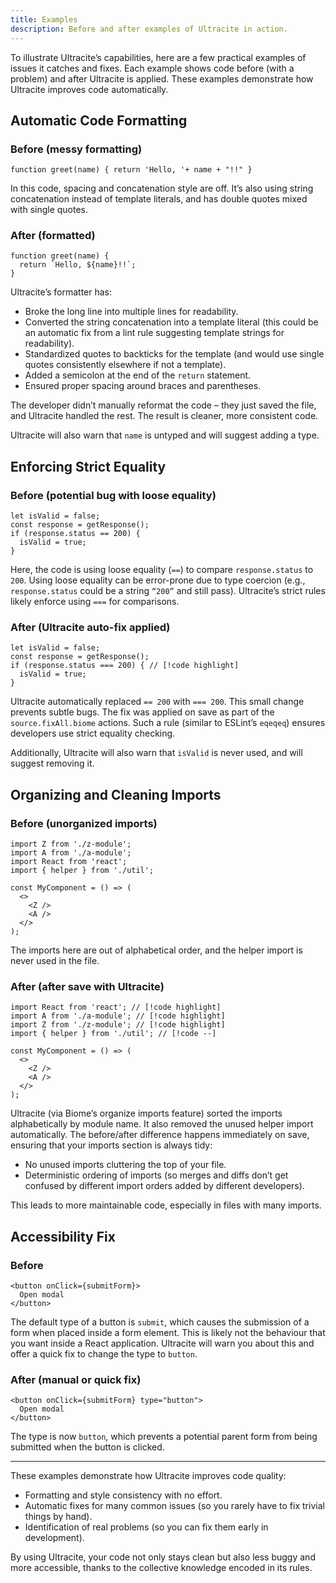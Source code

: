 ```yaml
---
title: Examples
description: Before and after examples of Ultracite in action.
---
```


To illustrate Ultracite’s capabilities, here are a few practical examples of issues it catches and fixes. Each example shows code before (with a problem) and after Ultracite is applied. These examples demonstrate how Ultracite improves code automatically.

## Automatic Code Formatting

### Before (messy formatting)

```tsx title="page.tsx"
function greet(name) { return 'Hello, '+ name + "!!" }
```

In this code, spacing and concatenation style are off. It’s also using string concatenation instead of template literals, and has double quotes mixed with single quotes.

### After (formatted)

```tsx title="page.tsx"
function greet(name) {
  return `Hello, ${name}!!`;
}
```

Ultracite’s formatter has:

- Broke the long line into multiple lines for readability.
- Converted the string concatenation into a template literal (this could be an automatic fix from a lint rule suggesting template strings for readability).
- Standardized quotes to backticks for the template (and would use single quotes consistently elsewhere if not a template).
- Added a semicolon at the end of the `return` statement.
- Ensured proper spacing around braces and parentheses.

The developer didn’t manually reformat the code – they just saved the file, and Ultracite handled the rest. The result is cleaner, more consistent code.

Ultracite will also warn that `name` is untyped and will suggest adding a type.

## Enforcing Strict Equality

### Before (potential bug with loose equality)

```tsx title="validate.ts"
let isValid = false;
const response = getResponse();
if (response.status == 200) {
  isValid = true;
}
```

Here, the code is using loose equality (`==`) to compare `response.status` to `200`. Using loose equality can be error-prone due to type coercion (e.g., `response.status` could be a string `“200”` and still pass). Ultracite’s strict rules likely enforce using `===` for comparisons.

### After (Ultracite auto-fix applied)

```tsx title="validate.ts"
let isValid = false;
const response = getResponse();
if (response.status === 200) { // [!code highlight]
  isValid = true;
}
```

Ultracite automatically replaced `== 200` with `=== 200`. This small change prevents subtle bugs. The fix was applied on save as part of the `source.fixAll.biome` actions. Such a rule (similar to ESLint’s `eqeqeq`) ensures developers use strict equality checking.

Additionally, Ultracite will also warn that `isValid` is never used, and will suggest removing it.

## Organizing and Cleaning Imports

### Before (unorganized imports)

```tsx title="index.tsx"
import Z from './z-module';
import A from './a-module';
import React from 'react';
import { helper } from './util';

const MyComponent = () => (
  <>
    <Z />
    <A />
  </>
);
```

The imports here are out of alphabetical order, and the helper import is never used in the file.

### After (after save with Ultracite)

```tsx title="index.tsx"
import React from 'react'; // [!code highlight]
import A from './a-module'; // [!code highlight]
import Z from './z-module'; // [!code highlight]
import { helper } from './util'; // [!code --]

const MyComponent = () => (
  <>
    <Z />
    <A />
  </>
);
```

Ultracite (via Biome’s organize imports feature) sorted the imports alphabetically by module name. It also removed the unused helper import automatically. The before/after difference happens immediately on save, ensuring that your imports section is always tidy:

- No unused imports cluttering the top of your file.
- Deterministic ordering of imports (so merges and diffs don’t get confused by different import orders added by different developers).

This leads to more maintainable code, especially in files with many imports.

## Accessibility Fix

### Before

```tsx title="Button.tsx"
<button onClick={submitForm}>
  Open modal
</button>
```

The default type of a button is `submit`, which causes the submission of a form when placed inside a form element. This is likely not the behaviour that you want inside a React application. Ultracite will warn you about this and offer a quick fix to change the type to `button`.

### After (manual or quick fix)

```tsx title="Button.tsx"
<button onClick={submitForm} type="button">
  Open modal
</button>
```

The type is now `button`, which prevents a potential parent form from being submitted when the button is clicked.

---

These examples demonstrate how Ultracite improves code quality:

- Formatting and style consistency with no effort.
- Automatic fixes for many common issues (so you rarely have to fix trivial things by hand).
- Identification of real problems (so you can fix them early in development).

By using Ultracite, your code not only stays clean but also less buggy and more accessible, thanks to the collective knowledge encoded in its rules.
